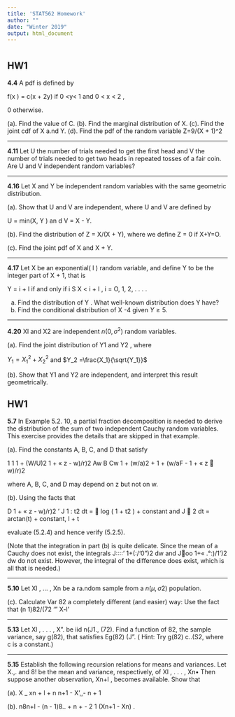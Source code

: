 ```yaml
---
title: 'STAT562 Homework'
author: ""
date: "Winter 2019"
output: html_document
---
```


#  {.tabset .tabset-fade .tabset-pills}

## HW1

**4.4**  A pdf is defined by 

f(x ) = c(x + 2y) if 0 <y< 1 and 0 < x < 2 , 

0 otherwise.

 (a). Find the value of C.
 (b). Find the marginal distribution of X.
 (c). Find the joint cdf of X a.nd Y.
 (d). Find the pdf of the random variable Z=9/(X + 1)^2

---

**4.11** Let U the number of trials needed to get the first head and V the number of trials needed to get two heads in repeated tosses of a fair coin. Are U and V independent random variables?


---

**4.16** Let X and Y be independent random variables with the same geometric distribution.

 (a). Show that U and V are independent, where U and V are defined by

U = min(X, Y ) an d V = X - Y.

 (b). Find the distribution of Z = X/(X + Y), where we define Z = 0 if X+Y=O.

 (c). Find the joint pdf of X and X + Y.

---

**4.17** Let X be an exponential( l ) random variable, and define Y to be the integer part of X + 1, that is

Y = i + l if and only if i S X < i + l , i = O, 1, 2, . . . .

(a) Find the distribution of Y . What well-known distribution does Y have?
(b) Find the conditional distribution of X -4 given $Y\ge5$.

---

**4.20** Xl and X2 are independent $n(0, \sigma^2)$ random variables.

 (a). Find the joint distribution of Y1 and Y2 , where
 
$Y_1 = X_1^2 + X_2^2$ and $Y_2 =\frac{X_1}{\sqrt{Y_1}}$

 (b). Show that Y1 and Y2 are independent, and interpret this result geometrically.


## HW1

**5.7** In Example 5.2. 10, a partial fraction decomposition is needed to derive the distribution of the sum of two independent Cauchy random variables. This exercise provides the details that are skipped in that example.

 (a). Find the constants A, B, C, and D that satisfy

1 1
1 + (W/U)2 1 + « z - w)/r)2
Aw B Cw
1 + (w/a)2 +
1 + (w/aF - 1 + « z 􀤃 w)/r)2

where A, B, C, and D may depend on z but not on w.

 (b). Using the facts that

D
1 + « z - w)/r)2 '
J 1 : t2 dt = 􀀦 log ( 1 + t2 ) + constant and J 􀁠
2 dt = arctan(t) + constant,
l + t

evaluate (5.2.4) and hence verify (5.2.5).

(Note that the integration in part (b) is quite delicate. Since the mean of a Cauchy does not exist, the integrals J::::' 1+(:/'0")2 dw and J􀄌oo 1+« .°:)/1')2 dw do not exist.
However, the integral of the difference does exist, which is all that is needed.)

---

**5.10** Let Xl , ... , Xn be a ra.ndom sample from a $n(\mu,\sigma2)$ population.

 (c). Calculate Var 82 a completely different (and easier) way: Use the fact that
(n 1)82/(72 '" X-l '

---

**5.13** Let Xl , . . . , X". be iid n(J1., (72). Find a function of 82, the sample variance, say g(82),
that satisfies Eg(82) (J". ( Hint: Try g(82) c..(S2, where c is a constant.)

---

**5.15** Establish the following recursion relations for means and variances. Let X.,. and 8! be the mean and variance, respectively, of Xl , . . . , Xn• Then suppose another observation, Xn+l , becomes available. Show that

 (a). X _ xn + l + n n+1 - X',,- n + 1


 (b). n8n+l - (n - 1)8.. + n + - 2 1 (Xn+1 - Xn) .
 
 
